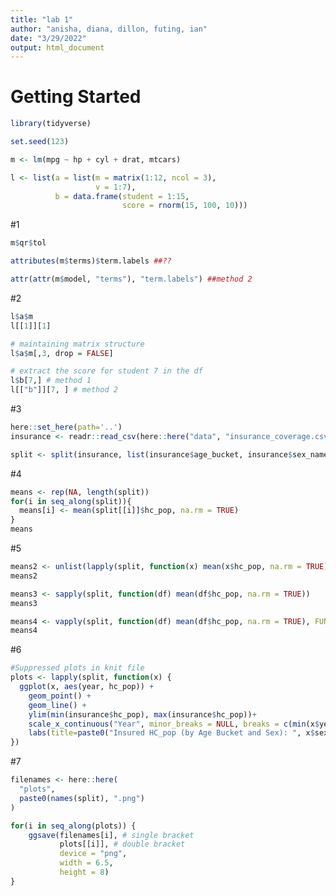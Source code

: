 ```yaml
---
title: "lab 1"
author: "anisha, diana, dillon, futing, ian"
date: "3/29/2022"
output: html_document
---
```


# Getting Started
```r
library(tidyverse)

set.seed(123) 

m <- lm(mpg ~ hp + cyl + drat, mtcars)

l <- list(a = list(m = matrix(1:12, ncol = 3),
                   v = 1:7),
          b = data.frame(student = 1:15,
                         score = rnorm(15, 100, 10)))
```


#1
```r
m$qr$tol

attributes(m$terms)$term.labels ##??

attr(attr(m$model, "terms"), "term.labels") ##method 2
```


#2

```r
l$a$m
l[[1]][1]

# maintaining matrix structure
l$a$m[,3, drop = FALSE] 

# extract the score for student 7 in the df
l$b[7,] # method 1
l[["b"]][7, ] # method 2
```

#3
```r
here::set_here(path='..')
insurance <- readr::read_csv(here::here("data", "insurance_coverage.csv"))

split <- split(insurance, list(insurance$age_bucket, insurance$sex_name))
```

#4
```r
means <- rep(NA, length(split))
for(i in seq_along(split)){
  means[i] <- mean(split[[i]]$hc_pop, na.rm = TRUE)
}
means
```

#5
```r
means2 <- unlist(lapply(split, function(x) mean(x$hc_pop, na.rm = TRUE)))
means2

means3 <- sapply(split, function(df) mean(df$hc_pop, na.rm = TRUE))
means3

means4 <- vapply(split, function(df) mean(df$hc_pop, na.rm = TRUE), FUN.VALUE = double(1))
means4

```

#6
```r
#Suppressed plots in knit file
plots <- lapply(split, function(x) {
  ggplot(x, aes(year, hc_pop)) +
    geom_point() +
    geom_line() +
    ylim(min(insurance$hc_pop), max(insurance$hc_pop))+
    scale_x_continuous("Year", minor_breaks = NULL, breaks = c(min(x$year),max(x$year)))+ #just tidying up the x axis
    labs(title=paste0("Insured HC_pop (by Age Bucket and Sex): ", x$sex_name[1],", ", x$age_bucket[1]), caption = paste0("Change of ", x$hc_pop[2]-x$hc_pop[1], " (", round(100*(x$hc_pop[2]/x$hc_pop[1]-1),1),"%)"))
})

```

#7
```r
filenames <- here::here(
  "plots",
  paste0(names(split), ".png")
)

for(i in seq_along(plots)) {
    ggsave(filenames[i], # single bracket
           plots[[i]], # double bracket
           device = "png",
           width = 6.5, 
           height = 8)
}

```

